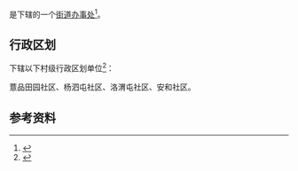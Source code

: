 {{中国乡级行政区|52/23/02/006/000}}

'''{{PAGENAMEBASE}}'''是{{PRC admin/fullname|52/23/02/006/000|3}}下辖的一个[[街道办事处|街道办事处]]<ref>{{PRC admin/ref sgc|{{PRC admin/parent|52/23/02/006/000}}}}</ref>。

== 行政区划 ==
{{PAGENAMEBASE}}下辖以下村级行政区划单位<ref>{{PRC admin/ref sgc|52/23/02/006/000}}</ref>：

薏品田园社区、杨泗屯社区、洛渭屯社区、安和社区。

== 参考资料 ==
{{reflist}}

{{贵州行政区划小作品}}
{{PRC admin/navcat|52/23/02/006/000}}